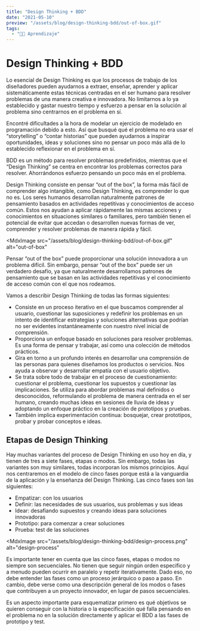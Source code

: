 ```yaml
---
title: "Design Thinking + BDD"
date: "2021-05-10"
preview: "/assets/blog/design-thinking-bdd/out-of-box.gif"
tags:
  - "👨‍💻 Aprendizaje"
---
```


# Design Thinking + BDD

Lo esencial de Design Thinking es que los procesos de trabajo de los diseñadores pueden ayudarnos a extraer, enseñar, aprender y aplicar sistemáticamente estas técnicas centradas en el ser humano para resolver problemas de una manera creativa e innovadora. No limitarnos a lo ya establecido y gastar nuestro tiempo y esfuerzo a pensar en la solución al problema sino centrarnos en el problema en sí.

Encontré dificultades a la hora de modelar un ejercicio de modelado en programación debido a esto. Así que busqué qué el problema no era usar el “storytelling” o “contar historias” que pueden ayudarnos a inspirar oportunidades, ideas y soluciones sino no pensar un poco más allá de lo establecido reflexionar en el problema en sí.

BDD es un método para resolver problemas predefinidos, mientras que el “Design Thinking” se centra en encontrar los problemas correctos para resolver. Ahorrándonos esfuerzo pensando un poco más en el problema.

Design Thinking consiste en pensar “out of the box”, la forma más fácil de comprender algo intangible, como Design Thinking, es comprender lo que no es. Los seres humanos desarrollan naturalmente patrones de pensamiento basados ​​en actividades repetitivas y conocimientos de acceso común. Estos nos ayudan a aplicar rápidamente las mismas acciones y conocimientos en situaciones similares o familiares, pero también tienen el potencial de evitar que accedan o desarrollen nuevas formas de ver, comprender y resolver problemas de manera rápida y fácil.

<MdxImage
  src="/assets/blog/design-thinking-bdd/out-of-box.gif"
  alt="out-of-box"
></MdxImage>

Pensar “out of the box” puede proporcionar una solución innovadora a un problema difícil. Sin embargo, pensar “out of the box” puede ser un verdadero desafío, ya que naturalmente desarrollamos patrones de pensamiento que se basan en las actividades repetitivas y el conocimiento de acceso común con el que nos rodeamos.

Vamos a describir Design Thinking de todas las formas siguientes:

- Consiste en un proceso iterativo en el que buscamos comprender al usuario, cuestionar las suposiciones y redefinir los problemas en un intento de identificar estrategias y soluciones alternativas que podrían no ser evidentes instantáneamente con nuestro nivel inicial de comprensión.
- Proporciona un enfoque basado en soluciones para resolver problemas. Es una forma de pensar y trabajar, así como una colección de métodos prácticos.
- Gira en torno a un profundo interés en desarrollar una comprensión de las personas para quienes diseñamos los productos o servicios. Nos ayuda a observar y desarrollar empatía con el usuario objetivo.
- Se trata sobre todo de trabajar en el proceso de cuestionamiento: cuestionar el problema, cuestionar los supuestos y cuestionar las implicaciones. Se utiliza para abordar problemas mal definidos o desconocidos, reformulando el problema de manera centrada en el ser humano, creando muchas ideas en sesiones de lluvia de ideas y adoptando un enfoque práctico en la creación de prototipos y pruebas.
- También implica experimentación continua: bosquejar, crear prototipos, probar y probar conceptos e ideas.

## Etapas de Design Thinking

Hay muchas variantes del proceso de Design Thinking en uso hoy en día, y tienen de tres a siete fases, etapas o modos. Sin embargo, todas las variantes son muy similares, todas incorporan los mismos principios. Aquí nos centraremos en el modelo de cinco fases porque está a la vanguardia de la aplicación y la enseñanza del Design Thinking. Las cinco fases son las siguientes:

- Empatizar: con los usuarios
- Definir: las necesidades de sus usuarios, sus problemas y sus ideas
- Idear: desafiando supuestos y creando ideas para soluciones innovadoras
- Prototipo: para comenzar a crear soluciones
- Prueba: test de las soluciones

<MdxImage
  src="/assets/blog/design-thinking-bdd/design-process.png"
  alt="design-process"
></MdxImage>

Es importante tener en cuenta que las cinco fases, etapas o modos no siempre son secuenciales. No tienen que seguir ningún orden específico y a menudo pueden ocurrir en paralelo y repetir iterativamente. Dado eso, no debe entender las fases como un proceso jerárquico o paso a paso. En cambio, debe verse como una descripción general de los modos o fases que contribuyen a un proyecto innovador, en lugar de pasos secuenciales.

Es un aspecto importante para esquematizar primero es qué objetivos se quieren conseguir con la historia o la especificación qué falla pensando en el problema no en la solución directamente y aplicar el BDD a las fases de prototipo y test.
